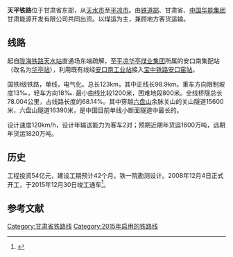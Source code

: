 {{refimprove|time=2014-01-12T04:55:21+00:00}}
'''天平铁路'''位于甘肃省东部，从[[天水市|天水市]]至[[平凉市|平凉市]]。由[[铁道部|铁道部]]、甘肃省、[[中国华能集团|中国华能集团]]甘肃能源开发有限公司共同出资。以煤运为主，兼顾地方客货运输。

==线路==
起自[[陇海铁路|陇海铁路]][[天水站|天水站]]直通场东端疏解，至[[平凉|平凉]][[华亭煤业|华亭煤业集团]]所属的安口南集配站（改名为[[华亭站|华亭站]]），利用既有线经[[安口南站|安口南工业站]]接入[[宝中铁路|宝中铁路]][[安口窑站|安口窑站]]。

国铁I级铁路，单线，电气化。总长123km，其中正线长98.9km。重车方向限制坡度13‰，轻车方向18‰. 最小曲线比较1200米，困难地段800米。全线桥隧总长78.004公里，占线路长度的68.14%。其中穿越[[六盘山|六盘山]]余脉关山的关山隧道15600米，六盘山隧道16390米，是中国目前单线小断面隧道中最长的。

设计速度120km/h，设计年输送能力为客车2对；预期近期年货运1600万吨，远期年货运1820万吨。
==历史==
工程投资54亿元，建设工期预计42个月。铁一院勘测设计。2008年12月4日正式开工，于2015年12月30日竣工通车<ref>{{cite web|url=http://gs.cnr.cn/gsxw/tt/20151230/t20151230_520975051.shtml|title=天平铁路今天正式开通运营 结束天水至平凉不通铁路的历史|publisher=央广网|date=2015-12-30|author=张磊 李千|access-date=2015-12-30|archive-date=2016-03-06|archive-url=https://web.archive.org/web/20160306215246/http://gs.cnr.cn/gsxw/tt/20151230/t20151230_520975051.shtml|dead-url=no}}</ref>。
==参考文献==
{{Reflist}}

{{天平铁路|nocat}}
{{中国铁路}}
[[Category:甘肃省铁路线|Category:甘肃省铁路线]]
[[Category:2015年启用的铁路线|Category:2015年启用的铁路线]]